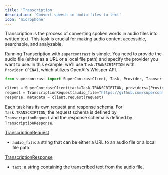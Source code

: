 ```yaml
---
title: 'Transcription'
description: 'Convert speech in audio files to text'
icon: 'microphone'
---
```


Transcription is the process of converting spoken words in audio files into written text. This task is crucial for making audio content accessible, searchable, and analyzable.

Running Transcription with `supercontrast` is simple. You need to provide the audio file (either as a URL or a local file path) and specify the provider you want to use.
In this example, we'll use `Task.TRANSCRIPTION` with `Provider.OPENAI`, which utilizes OpenAI's Whisper API.

```python
from supercontrast import SuperContrastClient, Task, Provider, TranscriptionRequest

client = SuperContrastClient(task=Task.TRANSCRIPTION, providers=[Provider.OPENAI])
request = TranscriptionRequest(audio_file="https://github.com/supercontrast-ai/supercontrast/raw/main/tests/audio/test_transcription.wav")
response, metadata = client.request(request)
```

Each task has its own request and response schema. For `Task.TRANSCRIPTION`, the request schema is defined by `TranscriptionRequest` and the response schema is defined by `TranscriptionResponse`.

[TranscriptionRequest](https://github.com/supercontrast-ai/supercontrast/blob/main/src/supercontrast/task/types/transcription_types.py#L6)

- `audio_file`: a string that can be either a URL to an audio file or a local file path.

[TranscriptionResponse](https://github.com/supercontrast-ai/supercontrast/blob/main/src/supercontrast/task/types/transcription_types.py#L13)

- `text`: a string containing the transcribed text from the audio file.
